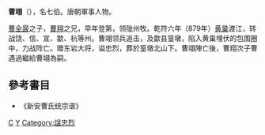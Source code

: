 '''曹翊'''（{{bd|?||879年||catIdx=C曹}}），名七伯。唐朝軍事人物。

[[曹全晸|曹全晸]]之子，[[曹翔|曹翔]]之兄，早年登第，领陇州牧。乾符六年（879年）[[黄巢|黄巢]]渡江，转战饶、信、宣、歙、杭等州。曹翊领兵追击，及歙县篁墩，陷入黄巢埋伏的包围圈中，力战阵亡。赠东岩大将，谥忠烈，葬於篁墩北山下。曹翊陣亡後，曹翔次子曹遇過繼給曹翊為嗣。

==參考書目==
* 《新安曹氏统宗谱》

[[Category:唐朝軍事人物|C]]
[[Category:曹姓|Y]]
[[Category:諡忠烈|Category:諡忠烈]]